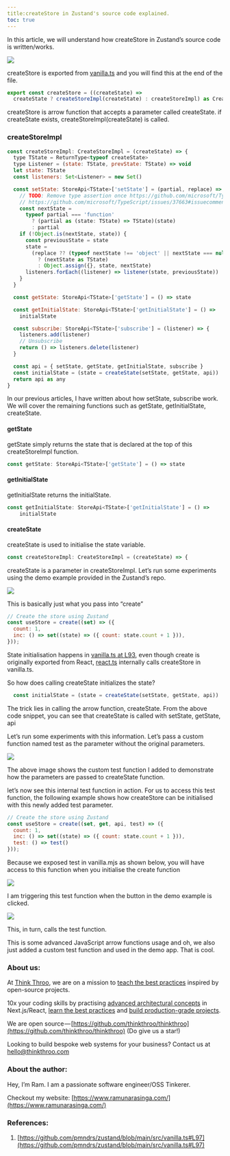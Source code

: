 ```yaml
---
title:createStore in Zustand's source code explained.
toc: true
---
```


In this article, we will understand how createStore in Zustand’s source code is written/works.

![](https://cdn-images-1.medium.com/max/1000/1*DZYFn7JU3OzQk9DOEIExXA.png)

createStore is exported from [vanilla.ts](https://github.com/pmndrs/zustand/blob/main/src/vanilla.ts#L9) and you will find this at the end of the file.

```javascript
export const createStore = ((createState) =>
  createState ? createStoreImpl(createState) : createStoreImpl) as CreateStore
```

createStore is arrow function that accepts a parameter called createState. if createState exists, createStoreImpl(createState) is called.

### createStoreImpl

```javascript
const createStoreImpl: CreateStoreImpl = (createState) => {
  type TState = ReturnType<typeof createState>
  type Listener = (state: TState, prevState: TState) => void
  let state: TState
  const listeners: Set<Listener> = new Set()

  const setState: StoreApi<TState>['setState'] = (partial, replace) => {
    // TODO: Remove type assertion once https://github.com/microsoft/TypeScript/issues/37663 is resolved
    // https://github.com/microsoft/TypeScript/issues/37663#issuecomment-759728342
    const nextState =
      typeof partial === 'function'
        ? (partial as (state: TState) => TState)(state)
        : partial
    if (!Object.is(nextState, state)) {
      const previousState = state
      state =
        (replace ?? (typeof nextState !== 'object' || nextState === null))
          ? (nextState as TState)
          : Object.assign({}, state, nextState)
      listeners.forEach((listener) => listener(state, previousState))
    }
  }

  const getState: StoreApi<TState>['getState'] = () => state

  const getInitialState: StoreApi<TState>['getInitialState'] = () =>
    initialState

  const subscribe: StoreApi<TState>['subscribe'] = (listener) => {
    listeners.add(listener)
    // Unsubscribe
    return () => listeners.delete(listener)
  }

  const api = { setState, getState, getInitialState, subscribe }
  const initialState = (state = createState(setState, getState, api))
  return api as any
}
```

In our previous articles, I have written about how setState, subscribe work. We will cover the remaining functions such as getState, getInitialState, createState.

#### getState

getState simply returns the state that is declared at the top of this createStoreImpl function.

```javascript
const getState: StoreApi<TState>['getState'] = () => state
```

#### getInitialState

getInitialState returns the initialState.

```javascript
const getInitialState: StoreApi<TState>['getInitialState'] = () =>
    initialState
```

#### createState

createState is used to initialise the state variable.

```javascript
const createStoreImpl: CreateStoreImpl = (createState) => {
```

createState is a parameter in createStoreImpl. Let’s run some experiments using the demo example provided in the Zustand’s repo.

![](https://cdn-images-1.medium.com/max/1000/1*4O0mYmQi7Iwg9bFdoHdUJg.png)

This is basically just what you pass into “create”

```javascript
// Create the store using Zustand
const useStore = create((set) => ({
  count: 1,
  inc: () => set((state) => ({ count: state.count + 1 })),
}));
```

State initialisation happens in [vanilla.ts at L93](https://github.com/pmndrs/zustand/blob/main/src/vanilla.ts#L93C3-L93C70), even though create is originally exported from React, [react.ts](https://github.com/pmndrs/zustand/blob/main/src/react.ts) internally calls createStore in vanilla.ts.

So how does calling createState initializes the state?

```javascript
  const initialState = (state = createState(setState, getState, api))
```

The trick lies in calling the arrow function, createState. From the above code snippet, you can see that createState is called with setState, getState, api

Let’s run some experiments with this information. Let’s pass a custom function named test as the parameter without the original parameters.

![](https://cdn-images-1.medium.com/max/1000/1*sk5a2f94XnAA6iD3ohCQ5g.png)

The above image shows the custom test function I added to demonstrate how the parameters are passed to createState function.

let’s now see this internal test function in action. For us to access this test function, the following example shows how createStore can be initialised with this newly added test parameter.

```javascript
// Create the store using Zustand
const useStore = create((set, get, api, test) => ({
  count: 1,
  inc: () => set((state) => ({ count: state.count + 1 })),
  test: () => test() 
}));
```

Because we exposed test in vanilla.mjs as shown below, you will have access to this function when you initialise the create function

![](https://cdn-images-1.medium.com/max/1000/1*en9fBc6yZO8U0IHmnWMmPg.png)

I am triggering this test function when the button in the demo example is clicked.

![](https://cdn-images-1.medium.com/max/1000/1*lGrFilrA51cudi_SAoCIXQ.png)

This, in turn, calls the test function.

This is some advanced JavaScript arrow functions usage and oh, we also just added a custom test function and used in the demo app. That is cool.

### About us:

At [Think Throo](https://thinkthroo.com/), we are on a mission to [teach the best practices](https://app.thinkthroo.com/best-practices) inspired by open-source projects.

10x your coding skills by practising [advanced architectural concepts](https://app.thinkthroo.com/architecture) in Next.js/React, [learn the best practices](https://app.thinkthroo.com/best-practices) and [build production-grade projects](https://app.thinkthroo.com/production-grade-projects).

We are open source — [https://github.com/thinkthroo/thinkthroo](https://github.com/thinkthroo/thinkthroo) (Do give us a star!)

Looking to build bespoke web systems for your business? Contact us at hello@thinkthroo.com

### About the author:

Hey, I’m Ram. I am a passionate software engineer/OSS Tinkerer.

Checkout my website: [https://www.ramunarasinga.com/](https://www.ramunarasinga.com/)

### References:

1. [https://github.com/pmndrs/zustand/blob/main/src/vanilla.ts#L97](https://github.com/pmndrs/zustand/blob/main/src/vanilla.ts#L97)
